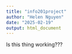 ```yaml
---
title: "info201project"
author: "Helen Nguyen"
date: "2025-02-19"
output: html_document
---
```

Is this thing working???